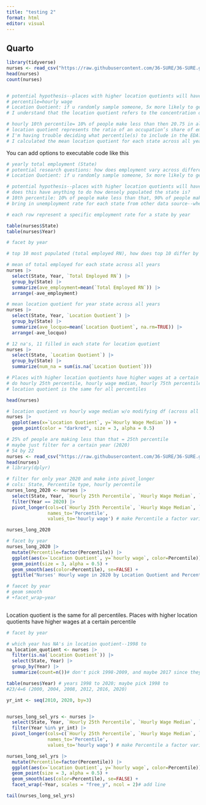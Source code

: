 ```yaml
---
title: "testing 2"
format: html
editor: visual
---
```


## Quarto

```r
library(tidyverse)
nurses <- read_csv("https://raw.githubusercontent.com/36-SURE/36-SURE.github.io/main/data/nurses.csv")
head(nurses)
count(nurses)


# potential hypothesis--places with higher location quotients will have higher wages at some percentile; if location quotient is very low, nurses are in high demand, so their wages would be high
# percentile=hourly wage
# Location Quotient: if u randomly sample someone, 5x more likely to get a healthcare in this specific state vs nationally; location quotient < 1 would mean 
# I understand that the location quotient refers to the concentration of an occupation in a specific area to the concentration of that same occupation across the entire country

# hourly 10th percentile= 10% of people make less than then 20.75 in alabama in year 2020, and 90% make more than 20.75
# location quotient represents the ratio of an occupation’s share of employment in a given area to that occupation’s share of employment in the U.S. as a whole
# I'm having trouble deciding what percentile(s) to include in the EDA? Also what visualizations would you suggest making
# I calculated the mean location quotient for each state across all years


```

You can add options to executable code like this

```r
# yearly total employment (State)
# potential research questions: how does employment vary across different years and is there a relationship between employment rate and hourly wage 
# Location Quotient: if u randomly sample someone, 5x more likely to get a healthcare in this specific state vs nationally; location quotient < 1 would mean 

# potential hypothesis--places with higher location quotients will have higher wages at some percentile; if location quotient is very low, nurses are in high demand, so their wages would be high
# does this have anything to do how densely populated the state is?
# 10th percentile: 10% of people make less than that, 90% of people make more than that 
# bring in unemployment rate for each state from other data source--when unemployment rate goes up, 

# each row represent a specific employment rate for a state by year 

table(nurses$State)
table(nurses$Year)

# facet by year

# top 10 most populated (total employed RN), how does top 10 differ by bottom 10 overall or by year 

# mean of total employed for each state across all years
nurses |>
  select(State, Year, `Total Employed RN`) |>
  group_by(State) |>
  summarize(ave_employment=mean(`Total Employed RN`)) |>
  arrange(-ave_employment)

# mean location quotient for year state across all years
nurses |>
  select(State, Year, `Location Quotient`) |>
  group_by(State) |>
  summarize(ave_locquo=mean(`Location Quotient`, na.rm=TRUE)) |>
  arrange(-ave_locquo)

# 12 na's, 11 filled in each state for location quotient
nurses |>
  select(State, `Location Quotient`) |>
  group_by(State) |>
  summarize(num_na = sum(is.na(`Location Quotient`)))

```


```r
# Places with higher location quotients have higher wages at a certain percentile
# do hourly 25th percentile, hourly wage median, hourly 75th percentile, hourly 90th percentile, 
# location quotient is the same for all percentiles

head(nurses)

# location quotient vs hourly wage median w/o modifying df (across all years )
nurses |>
  ggplot(aes(x=`Location Quotient`, y=`Hourly Wage Median`)) +
  geom_point(color = "darkred", size = 3, alpha = 0.5)

# 25% of people are making less than that = 25th percentile
# maybe just filter for a certain year (2020)
# 54 by 22 
nurses <- read_csv("https://raw.githubusercontent.com/36-SURE/36-SURE.github.io/main/data/nurses.csv")
head(nurses)
# library(dplyr)

# filter for only year 2020 and make into pivot_longer
# cols: State, Percentile type, hourly percentile
nurses_long_2020 <- nurses |> 
  select(State, Year, `Hourly 25th Percentile`, `Hourly Wage Median`, `Hourly 75th Percentile`, `Hourly 90th Percentile`, `Location Quotient`) |>
  filter(Year == 2020) |>
  pivot_longer(cols=c(`Hourly 25th Percentile`, `Hourly Wage Median`, `Hourly 75th Percentile`, `Hourly 90th Percentile`), 
               names_to='Percentile',
               values_to='hourly wage') # make Percentile a factor variable

nurses_long_2020

# facet by year
nurses_long_2020 |>
  mutate(Percentile=factor(Percentile)) |>
  ggplot(aes(x=`Location Quotient`, y=`hourly wage`, color=Percentile)) +
  geom_point(size = 3, alpha = 0.5) +
  geom_smooth(aes(color=Percentile), se=FALSE) + 
  ggtitle("Nurses' Hourly wage in 2020 by Location Quotient and Percentile") # add line 

# faecet by year
# geom smooth 
# +facet_wrap~year
  
```
Location quotient is the same for all percentiles. Places with higher location quotients have higher wages at a certain percentile

```r
# facet by year

# which year has NA's in location quotient--1998 to 
na_location_quotient <- nurses |> 
  filter(is.na(`Location Quotient`)) |>
  select(State, Year) |>
  group_by(Year) |> 
  summarize(count=n())# don't pick 1998-2009, and maybe 2017 since they have na's for each state

table(nurses$Year) # years 1998 to 2020; maybe pick 1998 to 
#23/4=6 (2000, 2004, 2008, 2012, 2016, 2020)

yr_int <- seq(2010, 2020, by=3)


nurses_long_sel_yrs <- nurses |> 
  select(State, Year, `Hourly 25th Percentile`, `Hourly Wage Median`, `Hourly 75th Percentile`, `Hourly 90th Percentile`, `Location Quotient`) |>
  filter(Year %in% yr_int) |>
  pivot_longer(cols=c(`Hourly 25th Percentile`, `Hourly Wage Median`, `Hourly 75th Percentile`, `Hourly 90th Percentile`), 
               names_to='Percentile',
               values_to='hourly wage') # make Percentile a factor variable

nurses_long_sel_yrs |>
  mutate(Percentile=factor(Percentile)) |>
  ggplot(aes(x=`Location Quotient`, y=`hourly wage`, color=Percentile)) +
  geom_point(size = 3, alpha = 0.5) +
  geom_smooth(aes(color=Percentile), se=FALSE) +
  facet_wrap(~Year, scales = "free_y", ncol = 2)# add line 

tail(nurses_long_sel_yrs)
```
